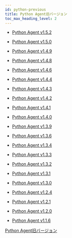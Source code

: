 ```yaml
---
id: python-previous
title: Python Agent旧バージョン
toc_max_heading_level: 2
---
```


- [Python Agent v1.5.2](python-1_5_2)

- [Python Agent v1.5.0](python-1_5_0)

- [Python Agent v1.4.9](python-1_4_9)

- [Python Agent v1.4.8](python-1_4_8)

- [Python Agent v1.4.6](python-1_4_6)

- [Python Agent v1.4.4](python-1_4_4)

- [Python Agent v1.4.3](python-1_4_3)

- [Python Agent v1.4.2](python-1_4_2)

- [Python Agent v1.4.1](python-1_4_1)

- [Python Agent v1.4.0](python-1_4_0)

- [Python Agent v1.3.9](python-1_3_9)

- [Python Agent v1.3.6](python-1_3_6)

- [Python Agent v1.3.4](python-1_3_4)

- [Python Agent v1.3.3](python-1_3_3)

- [Python Agent v1.3.2](python-1_3_2)

- [Python Agent v1.3.1](python-1_3_1)

- [Python Agent v1.3.0](python-1_3_0)

- [Python Agent v1.2.4](python-1_2_4)

- [Python Agent v1.2.1](python-1_2_1)

- [Python Agent v1.2.0](python-1_2_0)

- [Python Agent v1.1.6](python-1_1_6)

[Python Agent旧バージョン](https://pypi.org/project/whatap-python/1.4.8/#history)
